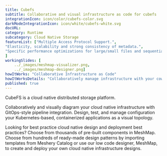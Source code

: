 ```yaml
---
title: Cubefs  
subtitle: Collaborative and visual infrastructure as code for cubefs
integrationIcon: icon/color/cubefs-color.svg
darkModeIntegrationIcon: icon/white/cubefs-white.svg
docURL: 
category: Runtime
subcategory: Cloud Native Storage
featureList: ["Multiple Access Protocol Support.",
"Elasticity, scalability and strong consistency of metadata.",
"Specific performance optimizations for large/small files and sequential/random writes."
]
workingSlides: [
    ../_images/meshmap-visualizer.png,
    ../_images/meshmap-designer.png]
howItWorks: "Collaborative Infrastructure as Code"
howItWorksDetails: "Collaboratively manage infrastructure with your coworkers synchronously sharing the same designs."
published: true
---
```

<p>
    CubeFS is a cloud native distributed storage platform. 
</p>
<p>
    Collaboratively and visually diagram your cloud native infrastructure with GitOps-style pipeline integration. Design, test, and manage configuration your Kubernetes-based, containerized applications as a visual topology.
</p>
<p>
    Looking for best practice cloud native design and deployment best practices? Choose from thousands of pre-built components in MeshMap. Choose from hundreds of ready-made design patterns by importing templates from Meshery Catalog or use our low code designer, MeshMap, to create and deploy your own cloud native infrastructure designs.
</p>